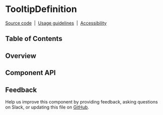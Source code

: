 
# TooltipDefinition

[Source code](https://github.com/carbon-design-system/carbon/tree/main/packages/react/src/components/TooltipDefinition)
&nbsp;|&nbsp;
[Usage guidelines](https://www.carbondesignsystem.com/components/tooltip/usage#definition-tooltip)
&nbsp;|&nbsp;
[Accessibility](https://www.carbondesignsystem.com/components/tooltip/accessibility)

## Table of Contents

## Overview

## Component API

<Props />

## Feedback

Help us improve this component by providing feedback, asking questions on Slack,
or updating this file on
[GitHub](https://github.com/carbon-design-system/carbon/edit/main/packages/react/src/components/TooltipDefinition/TooltipDefinition.mdx).
